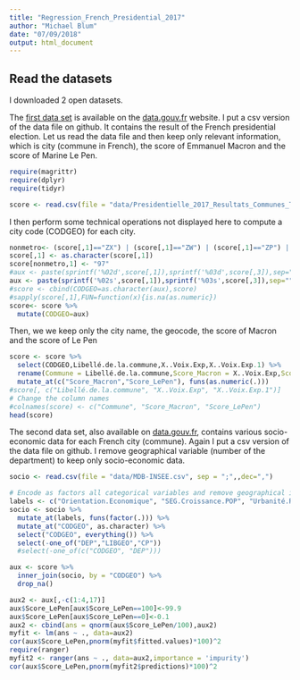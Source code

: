 ```yaml
---
title: "Regression_French_Presidential_2017"
author: "Michael Blum"
date: "07/09/2018"
output: html_document
---
```


## Read the datasets 

I downloaded 2 open datasets. 

The [first data set](https://www.data.gouv.fr/fr/datasets/election-presidentielle-des-23-avril-et-7-mai-2017-resultats-du-2eme-tour-2/) is available on the [data.gouv.fr](data.gouv.fr) website. I put a csv version of the data file on github. It contains the result of the French presidential election. Let us read the data file and then keep only relevant information, which is city (commune in French), the score of Emmanuel Macron and the score of Marine Le Pen.

```r
require(magrittr)
require(dplyr)
require(tidyr)

score <- read.csv(file = "data/Presidentielle_2017_Resultats_Communes_Tour_2.csv", sep = ";",dec=",")
```

I then perform some technical operations not displayed here to compute a city code (CODGEO) for each city.

```r
nonmetro<- (score[,1]=="ZX") | (score[,1]=="ZW") | (score[,1]=="ZP") | (score[,1]=="ZN") | (score[,1]=="ZS")| (score[,1]=="ZM") | (score[,1]=="ZD") | (score[,1]=="ZC") | (score[,1]=="ZB") | (score[,1]=="ZA")
score[,1] <- as.character(score[,1])
score[nonmetro,1] <- "97"
#aux <- paste(sprintf('%02d',score[,1]),sprintf('%03d',score[,3]),sep="")
aux <- paste(sprintf('%02s',score[,1]),sprintf('%03s',score[,3]),sep="")
#score <- cbind(CODGEO=as.character(aux),score)
#sapply(score[,1],FUN=function(x){is.na(as.numeric})
score<- score %>%
  mutate(CODGEO=aux)
```

Then, we we keep only the city name, the geocode, the score of Macron and the score of Le Pen
```r
score <- score %>%
  select(CODGEO,Libellé.de.la.commune,X..Voix.Exp,X..Voix.Exp.1) %>%
  rename(Commune = Libellé.de.la.commune,Score_Macron = X..Voix.Exp,Score_LePen=X..Voix.Exp.1) %>%
  mutate_at(c("Score_Macron","Score_LePen"), funs(as.numeric(.)))
#score[, c("Libellé.de.la.commune", "X..Voix.Exp", "X..Voix.Exp.1")]
# Change the column names
#colnames(score) <- c("Commune", "Score_Macron", "Score_LePen")
head(score)
```

The second data set, also available on [data.gouv.fr](data.gouv.fr), contains various socio-economic data for each French city (commune). Again I put a csv version of the data file on github. I remove geographical variable (number of the department) to keep only socio-economic data.

```r
socio <- read.csv(file = "data/MDB-INSEE.csv", sep = ";",,dec=",")

# Encode as factors all categorical variables and remove geographical info
labels <- c("Orientation.Economique", "SEG.Croissance.POP", "Urbanité.Ruralité", "Dynamique.Démographique.BV", "SEG.Environnement.Démographique.Obsolète", "Environnement.Démographique", "Fidélité", "SYN.MEDICAL", "Seg.Cap.Fiscale", "Seg.Dyn.Entre", "DYN.SetC")
socio <- socio %>%
  mutate_at(labels, funs(factor(.))) %>%
  mutate_at("CODGEO", as.character) %>%
  select("CODGEO", everything()) %>%
  select(-one_of("DEP","LIBGEO","CP")) 
  #select(-one_of(c("CODGEO", "DEP"))) 

```

```r
aux <- score %>%
  inner_join(socio, by = "CODGEO") %>%
  drop_na()

aux2 <- aux[,-c(1:4,17)]
aux$Score_LePen[aux$Score_LePen==100]<-99.9
aux$Score_LePen[aux$Score_LePen==0]<-0.1
aux2 <- cbind(ans = qnorm(aux$Score_LePen/100),aux2)
myfit <- lm(ans ~ ., data=aux2)
cor(aux$Score_LePen,pnorm(myfit$fitted.values)*100)^2
require(ranger)
myfit2 <- ranger(ans ~ ., data=aux2,importance = 'impurity')
cor(aux$Score_LePen,pnorm(myfit2$predictions)*100)^2

```

